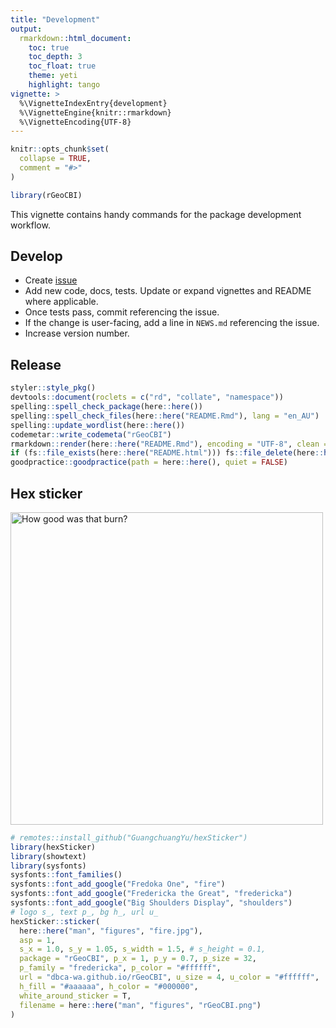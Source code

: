 ```yaml
---
title: "Development"
output: 
  rmarkdown::html_document:
    toc: true
    toc_depth: 3
    toc_float: true
    theme: yeti
    highlight: tango
vignette: >
  %\VignetteIndexEntry{development}
  %\VignetteEngine{knitr::rmarkdown}
  %\VignetteEncoding{UTF-8}
---
```


```r
knitr::opts_chunk$set(
  collapse = TRUE,
  comment = "#>"
)
```

```r
library(rGeoCBI)
```

This vignette contains handy commands for the package development workflow.

## Develop

* Create [issue](https://github.com/dbca-wa/rGeoCBI/issues)
* Add new code, docs, tests. Update or expand vignettes and README where applicable.
* Once tests pass, commit referencing the issue.
* If the change is user-facing, add a line in `NEWS.md` referencing the issue.
* Increase version number.

## Release

```r
styler::style_pkg()
devtools::document(roclets = c("rd", "collate", "namespace"))
spelling::spell_check_package(here::here())
spelling::spell_check_files(here::here("README.Rmd"), lang = "en_AU")
spelling::update_wordlist(here::here())
codemetar::write_codemeta("rGeoCBI")
rmarkdown::render(here::here("README.Rmd"), encoding = "UTF-8", clean = TRUE)
if (fs::file_exists(here::here("README.html"))) fs::file_delete(here::here("README.html"))
goodpractice::goodpractice(path = here::here(), quiet = FALSE)
```

## Hex sticker 

<img src="../man/figures/rGeoCBI.png" alt="How good was that burn?" width="500" />
<br/>

```r
# remotes::install_github("GuangchuangYu/hexSticker")
library(hexSticker)
library(showtext)
library(sysfonts)
sysfonts::font_families()
sysfonts::font_add_google("Fredoka One", "fire")
sysfonts::font_add_google("Fredericka the Great", "fredericka")
sysfonts::font_add_google("Big Shoulders Display", "shoulders")
# logo s_, text p_, bg h_, url u_
hexSticker::sticker(
  here::here("man", "figures", "fire.jpg"),
  asp = 1,
  s_x = 1.0, s_y = 1.05, s_width = 1.5, # s_height = 0.1,
  package = "rGeoCBI", p_x = 1, p_y = 0.7, p_size = 32,
  p_family = "fredericka", p_color = "#ffffff",
  url = "dbca-wa.github.io/rGeoCBI", u_size = 4, u_color = "#ffffff",
  h_fill = "#aaaaaa", h_color = "#000000",
  white_around_sticker = T,
  filename = here::here("man", "figures", "rGeoCBI.png")
)
```
